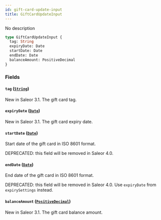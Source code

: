 ```yaml
---
id: gift-card-update-input
title: GiftCardUpdateInput
---
```


No description

```graphql
type GiftCardUpdateInput {
  tag: String
  expiryDate: Date
  startDate: Date
  endDate: Date
  balanceAmount: PositiveDecimal
}
```

### Fields

#### `tag` ([`String`](../../../developer/api-reference/scalars/string))

New in Saleor 3.1. The gift card tag.

#### `expiryDate` ([`Date`](../../../developer/api-reference/scalars/date))

New in Saleor 3.1. The gift card expiry date.

#### `startDate` ([`Date`](../../../developer/api-reference/scalars/date))

Start date of the gift card in ISO 8601 format.

DEPRECATED: this field will be removed in Saleor 4.0.

#### `endDate` ([`Date`](../../../developer/api-reference/scalars/date))

End date of the gift card in ISO 8601 format.

DEPRECATED: this field will be removed in Saleor 4.0. Use `expiryDate` from `expirySettings` instead.

#### `balanceAmount` ([`PositiveDecimal`](../../../developer/api-reference/scalars/positive-decimal))

New in Saleor 3.1. The gift card balance amount.

